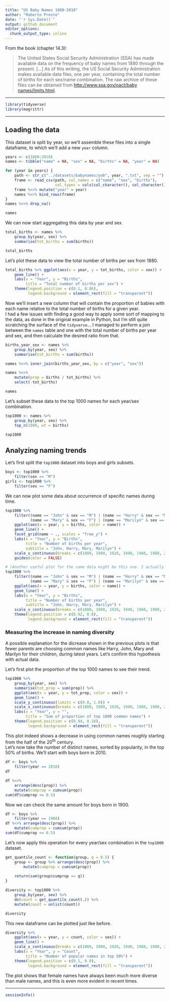 ```yaml
---
title: "US Baby Names 1880-2010"
author: "Roberto Preste"
date: "`r Sys.Date()`"
output: github_document
editor_options: 
  chunk_output_type: inline
---
```


From the book (chapter 14.3):  

>The United States Social Security Administration (SSA) has made available data on the frequency of baby names from 1880 through the present. [...] As of this writing, the US Social Security Administration makes available data files, one per year, containing the total number of births for each sex/name combination. The raw archive of these files can be obtained from [http://www.ssa.gov/oact/baby names/limits.html](http://www.ssa.gov/oact/baby names/limits.html).  

___ 

```r
library(tidyverse)
library(magrittr)
```

___

## Loading the data  

This dataset is split by year, so we'll assemble these files into a single dataframe, to which we'll add a new `year` column.  

```r
years <- c(1880:2010)
names <- tibble("name" = NA, "sex" = NA, "births" = NA, "year" = NA)

for (year in years) {
    path <- str_c("../datasets/babynames/yob", year, ".txt", sep = "")
    frame <- read_csv(path, col_names = c("name", "sex", "births"), 
                      col_types = cols(col_character(), col_character(), col_integer()))
    frame %<>% mutate("year" = year)
    names %<>% bind_rows(frame)
}
names %<>% drop_na()
```

```r
names
```

We can now start aggregating this data by year and sex.  

```r
total_births <- names %>% 
    group_by(year, sex) %>% 
    summarise(tot_births = sum(births)) 
```

```r
total_births
```


Let's plot these data to view the total number of births per sex from 1880.  

```r
total_births %>% ggplot(aes(x = year, y = tot_births, color = sex)) + 
    geom_line() + 
    labs(x = "Year", y = "Births", 
         title = "Total number of births per sex") + 
    theme(legend.position = c(0.1, 0.86), 
          legend.background = element_rect(fill = "transparent"))
```

Now we'll insert a new column that will contain the proportion of babies with each name relative to the total number of births for a given year.  
I had a few issues with finding a good way to apply some sort of mapping to the data, as done in the original example in Python, but I'm still quite scratching the surface of the `tidyverse`... I managed to perform a join between the `names` table and one with the total number of births per year and sex, and then calculate the desired ratio from that.  

```r
births_year_sex <- names %>% 
    group_by(year, sex) %>% 
    summarise(tot_births = sum(births))

names %<>% inner_join(births_year_sex, by = c("year", "sex"))
```

```r
names %<>% 
    mutate(prop = births / tot_births) %>% 
    select(-tot_births)
```

```r
names
```


Let's subset these data to the top 1000 names for each year/sex combination.  

```r
top1000 <- names %>% 
    group_by(year, sex) %>% 
    top_n(1000, wt = births)
```

```r
top1000
```


## Analyzing naming trends  

Let's first split the `top1000` dataset into boys and girls subsets.  

```r
boys <- top1000 %>% 
    filter(sex == "M")
girls <- top1000 %>% 
    filter(sex == "F")
```

We can now plot some data about occurrence of specific names during time.  

```r
top1000 %>% 
    filter((name == "John" & sex == "M") | (name == "Harry" & sex == "M") | 
           (name == "Mary" & sex == "F") | (name == "Marilyn" & sex == "F")) %>% 
    ggplot(aes(x = year, y = births, color = name)) + 
    geom_line() + 
    facet_grid(name ~ ., scales = "free_y") + 
    labs(x = "Year", y = "Births", 
         title = "Number of births per year", 
         subtitle = "John, Harry, Mary, Marilyn") + 
    scale_x_continuous(breaks = c(1880, 1900, 1920, 1940, 1960, 1980, 2000)) + 
    guides(color = FALSE)
```

```r
# (Another useful plot for the same data might be this one. I actually prefer it better.)
top1000 %>% 
    filter((name == "John" & sex == "M") | (name == "Harry" & sex == "M") | 
           (name == "Mary" & sex == "F") | (name == "Marilyn" & sex == "F")) %>% 
    ggplot(aes(x = year, y = births, color = name)) + 
    geom_line() + 
    labs(x = "Year", y = "Births", 
         title = "Number of births per year", 
         subtitle = "John, Harry, Mary, Marilyn") + 
    scale_x_continuous(breaks = c(1880, 1900, 1920, 1940, 1960, 1980, 2000)) + 
    theme(legend.position = c(0.92, 0.8), 
          legend.background = element_rect(fill = "transparent"))
```

### Measuring the increase in naming diversity  

A possible explanation for the dicrease shown in the previous plots is that fewer parents are choosing common names like Harry, John, Mary and Marilyn for their children, during latest years. Let's confirm this hypothesis with actual data.  

Let's first plot the proportion of the top 1000 names to see their trend.  

```r
top1000 %>% 
    group_by(year, sex) %>% 
    summarise(tot_prop = sum(prop)) %>% 
    ggplot(aes(x = year, y = tot_prop, color = sex)) + 
    geom_line() + 
    scale_y_continuous(limits = c(0.0, 1.0)) + 
    scale_x_continuous(breaks = c(1880, 1900, 1920, 1940, 1960, 1980, 2000)) + 
    labs(x = "Year", y = "", 
         title = "Sum of proportion of top 1000 common names") + 
    theme(legend.position = c(0.94, 0.16), 
          legend.background = element_rect(fill = "transparent"))
```

This plot indeed shows a decrease in using common names roughly starting from the half of the 20^th^ century.  
Let's now take the number of distinct names, sorted by popularity, in the top 50% of births. We'll start with boys born in 2010.  

```r
df <- boys %>% 
    filter(year == 2010)
df
```

```r
df %<>% 
    arrange(desc(prop)) %>% 
    mutate(cumprop = cumsum(prop)) 
sum(df$cumprop <= 0.5) 
```

Now we can check the same amount for boys born in 1900.  

```r
df <- boys %>% 
    filter(year == 1900)
df %<>% arrange(desc(prop)) %>% 
    mutate(cumprop = cumsum(prop))
sum(df$cumprop <= 0.5)
```

Let's now apply this operation for every year/sex combination in the `top1000` dataset.  

```r
get_quantile_count <- function(group, q = 0.5) {
    group <- group %>% arrange(desc(prop)) %>% 
        mutate(cumprop = cumsum(prop)) 
    
    return(sum(group$cumprop <= q))
}
```

```r
diversity <- top1000 %>% 
    group_by(year, sex) %>% 
    do(count = get_quantile_count(.)) %>% 
    mutate(count = unlist(count)) 
```

```r
diversity
```

This new dataframe can be plotted just like before.  

```r
diversity %>% 
    ggplot(aes(x = year, y = count, color = sex)) + 
    geom_line() + 
    scale_x_continuous(breaks = c(1880, 1900, 1920, 1940, 1960, 1980, 2000)) + 
    labs(x = "Year", y = "Count", 
         title = "Number of popular names in top 50%") + 
    theme(legend.position = c(0.1, 0.9), 
          legend.background = element_rect(fill = "transparent"))
```

The plot shows that female names have always been much more diverse than male names, and this is even more evident in recent times.  

___  

```r
sessionInfo()
```

